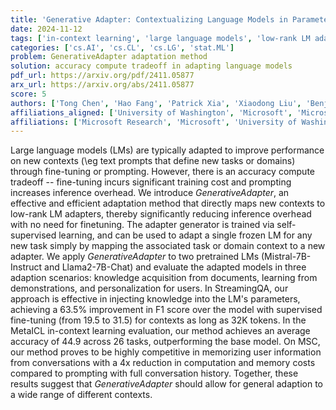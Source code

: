 ```yaml
---
title: 'Generative Adapter: Contextualizing Language Models in Parameters with A Single Forward Pass'
date: 2024-11-12
tags: ['in-context learning', 'large language models', 'low-rank LM adapters', 'knowledge acquisition', 'fine-tuning', 'personalization', 'computational efficiency', 'self-supervised learning', 'prompting', 'inference overhead']
categories: ['cs.AI', 'cs.CL', 'cs.LG', 'stat.ML']
problem: GenerativeAdapter adaptation method
solution: accuracy compute tradeoff in adapting language models
pdf_url: https://arxiv.org/pdf/2411.05877
arx_url: https://arxiv.org/abs/2411.05877
score: 5
authors: ['Tong Chen', 'Hao Fang', 'Patrick Xia', 'Xiaodong Liu', 'Benjamin Van Durme', 'Luke Zettlemoyer', 'Jianfeng Gao', 'Hao Cheng']
affiliations_aligned: ['University of Washington', 'Microsoft', 'Microsoft Research', 'Microsoft Research', 'Microsoft Research', 'University of Washington', 'Microsoft Research', 'Microsoft Research']
affiliations: ['Microsoft Research', 'Microsoft', 'University of Washington']
---
```



Large language models (LMs) are typically adapted to improve performance on new contexts (\eg text prompts that define new tasks or domains) through fine-tuning or prompting. However, there is an accuracy compute tradeoff -- fine-tuning incurs significant training cost and prompting increases inference overhead. We introduce $GenerativeAdapter$, an effective and efficient adaptation method that directly maps new contexts to low-rank LM adapters, thereby significantly reducing inference overhead with no need for finetuning. The adapter generator is trained via self-supervised learning, and can be used to adapt a single frozen LM for any new task simply by mapping the associated task or domain context to a new adapter. We apply $GenerativeAdapter$ to two pretrained LMs (Mistral-7B-Instruct and Llama2-7B-Chat) and evaluate the adapted models in three adaption scenarios: knowledge acquisition from documents, learning from demonstrations, and personalization for users. In StreamingQA, our approach is effective in injecting knowledge into the LM's parameters, achieving a 63.5% improvement in F1 score over the model with supervised fine-tuning (from $19.5$ to $31.5$) for contexts as long as 32K tokens. In the MetaICL in-context learning evaluation, our method achieves an average accuracy of $44.9$ across 26 tasks, outperforming the base model. On MSC, our method proves to be highly competitive in memorizing user information from conversations with a 4x reduction in computation and memory costs compared to prompting with full conversation history. Together, these results suggest that $GenerativeAdapter$ should allow for general adaption to a wide range of different contexts.